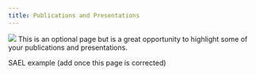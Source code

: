 ```yaml
---
title: Publications and Presentations
---
```

![](images/Wave_wWhales_v2.png)
This is an optional page but is a great opportunity to highlight some of your publications and presentations.

SAEL example (add once this page is corrected)
